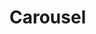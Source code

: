 

<Meta title='Data Display/Carousel' component={Carousel} />

# Carousel

<Canvas>
  <Story
    name='Carousel'
    parameters={{
      design: {
        type: 'figma',
        url: 'https://www.figma.com/file/O3bKxIcsj2rc1FNIRclJyT/Design-System?node-id=238%3A0'
      }
    }}
  >
    <Carousel>
      <ItemCarousel url='https://images.unsplash.com/photo-1552911126-679ae85347b2?ixid=MnwxMjA3fDB8MHxwaG90by1wYWdlfHx8fGVufDB8fHx8&ixlib=rb-1.2.1&auto=format&fit=crop&w=1350&q=80' />
      <ItemCarousel url='https://unsplash.it/476/205' />
      <ItemCarousel url='https://unsplash.it/477/205' />
      <ItemCarousel url='https://unsplash.it/478/205' />
      <ItemCarousel url='https://unsplash.it/479/205' />
    </Carousel>
  </Story>
</Canvas>
